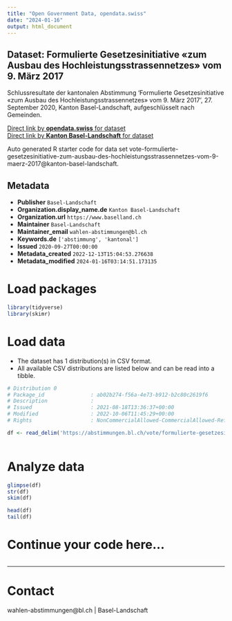 ```yaml
---
title: "Open Government Data, opendata.swiss"
date: "2024-01-16"
output: html_document
---
```


## Dataset: Formulierte Gesetzesinitiative «zum Ausbau des Hochleistungsstrassennetzes» vom 9. März 2017

Schlussresultate der kantonalen Abstimmung 'Formulierte Gesetzesinitiative «zum Ausbau des Hochleistungsstrassennetzes» vom 9. März 2017', 27. September 2020, Kanton Basel-Landschaft, aufgeschlüsselt nach Gemeinden.

[Direct link by **opendata.swiss** for dataset](https://opendata.swiss/de/dataset/formulierte-gesetzesinitiative-zum-ausbau-des-hochleistungsstrassennetzes-vom-9-marz-2017)<br>
[Direct link by **Kanton Basel-Landschaft** for dataset](https://abstimmungen.bl.ch/vote/formulierte-gesetzesinitiative-zum-ausbau-des-hochleistungsstrassennetzes-vom-9-maerz-2017/data)

Auto generated R starter code for data set vote-formulierte-gesetzesinitiative-zum-ausbau-des-hochleistungsstrassennetzes-vom-9-maerz-2017@kanton-basel-landschaft.

## Metadata

- **Publisher** `Basel-Landschaft`
- **Organization.display_name.de** `Kanton Basel-Landschaft`
- **Organization.url** `https://www.baselland.ch`
- **Maintainer** `Basel-Landschaft`
- **Maintainer_email** `wahlen-abstimmungen@bl.ch`
- **Keywords.de** `['abstimmung', 'kantonal']`
- **Issued** `2020-09-27T00:00:00`
- **Metadata_created** `2022-12-13T15:04:53.276638`
- **Metadata_modified** `2024-01-16T03:14:51.173135`


# Load packages

```r

library(tidyverse)
library(skimr)

```

# Load data

-   The dataset has 1 distribution(s) in CSV format.
-   All available CSV distributions are listed below and can be read into a tibble.

```r

# Distribution 0
# Package_id               : ab02b274-f56a-4e73-b912-b2c80c2619f6
# Description              : 
# Issued                   : 2021-08-18T13:36:37+00:00
# Modified                 : 2022-10-06T11:45:29+00:00
# Rights                   : NonCommercialAllowed-CommercialAllowed-ReferenceRequired

df <- read_delim('https://abstimmungen.bl.ch/vote/formulierte-gesetzesinitiative-zum-ausbau-des-hochleistungsstrassennetzes-vom-9-maerz-2017/data-csv')



```

# Analyze data

```r

glimpse(df)
str(df)
skim(df)

head(df)
tail(df)

```

# Continue your code here...

```r

```

------------------------------------------------------------------------

# Contact

wahlen-abstimmungen@bl.ch | Basel-Landschaft
